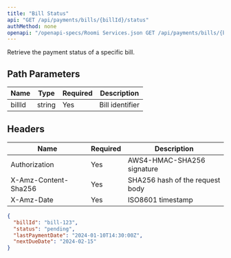 ```yaml
---
title: "Bill Status"
api: "GET /api/payments/bills/{billId}/status"
authMethod: none
openapi: "/openapi-specs/Roomi Services.json GET /api/payments/bills/{billId}/status"
---
```


Retrieve the payment status of a specific bill.

## Path Parameters


| Name | Type | Required | Description |
| --- | --- | --- | --- |
| billId | string | Yes | Bill identifier |


## Headers


| Name | Required | Description |
| --- | --- | --- |
| Authorization | Yes | AWS4-HMAC-SHA256 signature |
| X-Amz-Content-Sha256 | Yes | SHA256 hash of the request body |
| X-Amz-Date | Yes | ISO8601 timestamp |



<ResponseExample>

```json Response
{
  "billId": "bill-123",
  "status": "pending",
  "lastPaymentDate": "2024-01-10T14:30:00Z",
  "nextDueDate": "2024-02-15"
}
```

</ResponseExample>
